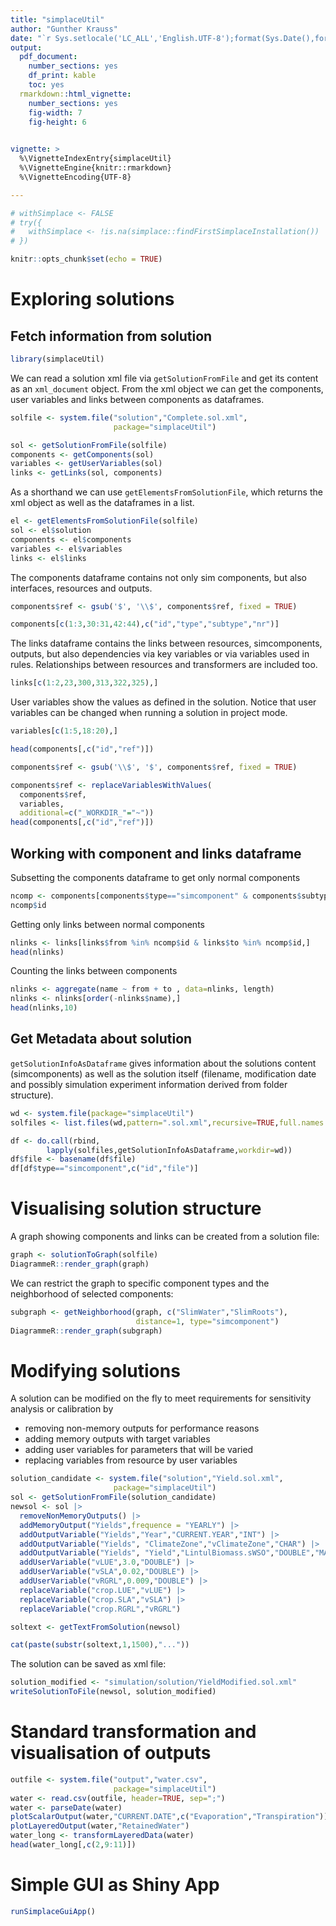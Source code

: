 ```yaml
---
title: "simplaceUtil"
author: "Gunther Krauss"
date: "`r Sys.setlocale('LC_ALL','English.UTF-8');format(Sys.Date(),format='%B %d, %Y')`"
output: 
  pdf_document: 
    number_sections: yes
    df_print: kable
    toc: yes
  rmarkdown::html_vignette:
    number_sections: yes
    fig-width: 7
    fig-height: 6
  

vignette: >
  %\VignetteIndexEntry{simplaceUtil}
  %\VignetteEngine{knitr::rmarkdown}
  %\VignetteEncoding{UTF-8}

---
```


```r
# withSimplace <- FALSE
# try({
#   withSimplace <- !is.na(simplace::findFirstSimplaceInstallation())
# })

knitr::opts_chunk$set(echo = TRUE)
```

# Exploring solutions

## Fetch information from solution


```r
library(simplaceUtil)
```

We can read a solution xml file via `getSolutionFromFile` and get its content as an `xml_document` object. From the xml object we can get the components, user variables and links between components as dataframes.

```r
solfile <- system.file("solution","Complete.sol.xml",
                       package="simplaceUtil")

sol <- getSolutionFromFile(solfile)
components <- getComponents(sol)
variables <- getUserVariables(sol)
links <- getLinks(sol, components)
```


As a shorthand we can use `getElementsFromSolutionFile`, which returns the xml object as well as the dataframes in a list.

```r
el <- getElementsFromSolutionFile(solfile)
sol <- el$solution
components <- el$components
variables <- el$variables
links <- el$links
```

The components dataframe contains not only sim components, but also interfaces, resources and outputs.
```r
components$ref <- gsub('$', '\\$', components$ref, fixed = TRUE)
```

```r
components[c(1:3,30:31,42:44),c("id","type","subtype","nr")]
```


The links dataframe contains the links between resources, simcomponents, outputs, but also dependencies via key variables or via variables used in rules. Relationships between resources and transformers are included too.

```r
links[c(1:2,23,300,313,322,325),]
```


User variables show the values as defined in the solution. Notice that user variables can be changed when running a solution in project mode.

```r
variables[c(1:5,18:20),]
```

```r
head(components[,c("id","ref")])
```


```r
components$ref <- gsub('\\$', '$', components$ref, fixed = TRUE)
```


```r
components$ref <- replaceVariablesWithValues(
  components$ref,
  variables, 
  additional=c("_WORKDIR_"="~"))
head(components[,c("id","ref")])
```




## Working with component and links dataframe

Subsetting the components dataframe to get only normal components

```r
ncomp <- components[components$type=="simcomponent" & components$subtype=="normal",]
ncomp$id
```

Getting only links between normal components

```r
nlinks <- links[links$from %in% ncomp$id & links$to %in% ncomp$id,]
head(nlinks)
```

Counting the links between components

```r
nlinks <- aggregate(name ~ from + to , data=nlinks, length)
nlinks <- nlinks[order(-nlinks$name),]
head(nlinks,10)
```





## Get Metadata about solution

`getSolutionInfoAsDataframe` gives information about the solutions content 
(simcomponents) as well as the solution itself (filename, modification date and
possibly simulation experiment information derived from folder structure).


```r
wd <- system.file(package="simplaceUtil")
solfiles <- list.files(wd,pattern=".sol.xml",recursive=TRUE,full.names = TRUE)

df <- do.call(rbind,
        lapply(solfiles,getSolutionInfoAsDataframe,workdir=wd))
df$file <- basename(df$file)
df[df$type=="simcomponent",c("id","file")] 
```


# Visualising solution structure

A graph showing components and links can be created from a solution file:

```r
graph <- solutionToGraph(solfile)
DiagrammeR::render_graph(graph)
```

We can restrict the graph to specific component types and the neighborhood of
selected components:

```r
subgraph <- getNeighborhood(graph, c("SlimWater","SlimRoots"),
                            distance=1, type="simcomponent")
DiagrammeR::render_graph(subgraph)
```


# Modifying solutions

A solution can be modified on the fly to meet requirements for sensitivity analysis or calibration  by

- removing non-memory outputs for performance reasons
- adding memory outputs with target variables
- adding user variables for parameters that will be varied
- replacing variables from resource by user variables


\footnotesize
```r
solution_candidate <- system.file("solution","Yield.sol.xml",
                       package="simplaceUtil")
sol <- getSolutionFromFile(solution_candidate)
newsol <- sol |>
  removeNonMemoryOutputs() |>
  addMemoryOutput("Yields",frequence = "YEARLY") |>
  addOutputVariable("Yields","Year","CURRENT.YEAR","INT") |>
  addOutputVariable("Yields", "ClimateZone","vClimateZone","CHAR") |>
  addOutputVariable("Yields", "Yield","LintulBiomass.sWSO","DOUBLE","MAX") |>
  addUserVariable("vLUE",3.0,"DOUBLE") |>
  addUserVariable("vSLA",0.02,"DOUBLE") |>
  addUserVariable("vRGRL",0.009,"DOUBLE") |>
  replaceVariable("crop.LUE","vLUE") |>
  replaceVariable("crop.SLA","vSLA") |>
  replaceVariable("crop.RGRL","vRGRL")

soltext <- getTextFromSolution(newsol)

cat(paste(substr(soltext,1,1500),"..."))
```

The solution can be saved as xml file:

```r
solution_modified <- "simulation/solution/YieldModified.sol.xml"  
writeSolutionToFile(newsol, solution_modified) 
```


# Standard transformation and visualisation of outputs

```r
outfile <- system.file("output","water.csv",
                       package="simplaceUtil")
water <- read.csv(outfile, header=TRUE, sep=";")
water <- parseDate(water)
plotScalarOutput(water,"CURRENT.DATE",c("Evaporation","Transpiration"))
plotLayeredOutput(water,"RetainedWater")
water_long <- transformLayeredData(water)
head(water_long[,c(2,9:11)])
```


# Simple GUI as Shiny App

```r
runSimplaceGuiApp()
```

